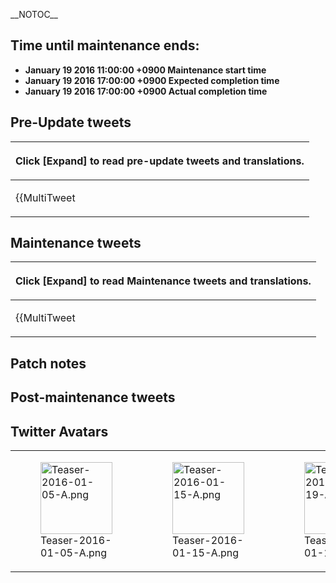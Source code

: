__NOTOC__

<div style="float:right">{{Edit|Partials/Updates/2016_January_19th}}</div>

==Time until maintenance ends:==
{{Timer
|time = January 19 2016 17:00:00 +0900
|style = font-weight:bold; color:#f00; font-size:14px;
|endClass = countdownComplete1
|endText = Maintenance has been completed.
}}

* '''January 19 2016 11:00:00 +0900 Maintenance start time'''
* '''January 19 2016 17:00:00 +0900 Expected completion time'''
* '''January 19 2016 17:00:00 +0900 Actual completion time'''

{{:Partials/Updates/2016_January_19th/Content|thread=true}}

==Pre-Update tweets==
{| class="mw-collapsible mw-collapsed wikitable"
! Click '''[Expand]''' to read pre-update tweets and translations.
|-
|{{MultiTweet
|MultiTweetID = preupdate
|color = #ace
|title = Pre-Update tweets

|link01 = https://twitter.com/KanColle_STAFF/status/685622146568028160
|EN01 = Currently, the dev team is preparing the second remodel for a certain Asashio-class destroyer that fought through many difficult battes and finally escorted the battleship Yamato till its end during Operation Ten-go. Her remodel will require very high level of experience, but will not need a blueprint. Her ‘convertible’ second remodel is planned for this month. Please look forward to it!
|JP01 = 現在「艦これ」運営鎮守府では、激戦を駆け抜け、坊の岬沖では大和を護って戦い抜いたある朝潮型駆逐艦の改二改装を実装準備中です。彼女の改装には、きわめて高い練度が必要となりますが、改装設計図などは不要です。今月中にコンバート改二改装として実装予定です。少しだけお楽しみに！

今日は新年最初の水曜日！明日は早くも七草粥の日ですね。お正月に奮戦した胃や体にもゆっくり休んでもらいましょう。本日も元気に頑張ってまいりましょう！
|TL01 = [[User:Rephira|Rephira]]

|link02 = https://twitter.com/KanColle_STAFF/status/686364208439541762
|EN02 = Currently, the dev team is preparing the second remodel for a certain Asashio-class destroyer that, despite being a destroyer, served as a flagship of the fleet during the Operation Rei-go, a winter campaign that became the last strategic victory achieved by the IJN surface fleet. The remodel will be implemented during the next overall maintenance and update on Jan. 19th.
|JP02 = 現在「艦これ」運営鎮守府では、冬に実施され、水上艦隊最後の戦術的勝利となった「礼号作戦」、駆逐艦でありながら同艦隊の旗艦を務めたある朝潮型駆逐艦の改二改装を実装準備中です。次回【1/19(火)】実施「艦これ」稼働全サーバ群共通メンテナンス＆アップデート時に実装予定です！
|TL02 = [[User:Rephira|Rephira]]

|link03 = https://twitter.com/KanColle_STAFF/status/686708523003072512
|EN03 = The next overall maintenance and update will be next week, on Jan. 19th. For this update, we are planning to implement a second remodel for a certain Asashio-class destroyer as well as changes related to the furniture shop. The New Year seasonal CGs will expire with the next maintenance as well.
|JP03 = 次回「艦これ」稼働全サーバ群共通メンテナンス＆アップデートは、来週【1/19(火)】に実施予定です。同メンテナンスに伴うアップデートでは、ある朝潮型駆逐艦のさらなる改装の実装、家具屋さん関連の更新等も予定しています。現在実装中の艦娘「晴れ着mode」は次回メンテ迄です。
|TL03 = [[User:Rephira|Rephira]]

|link04 = https://twitter.com/KanColle_STAFF/status/688181424864677889
|JP04 = ヒトヒトヒトマル。提督の皆さん、おはようございます！<br>今日は土曜日！新年睦月一月も早くも後半戦となりました。現在「艦これ」運営鎮守府では来週【1/19(火)】実施予定の次回メンテナンス＆アップデートの準備を進めています。今週末も元気に頑張ってまいりましょう！
|EN04 = 1110. Good morning, admirals!<br>It's Saturday! Today marks the start of the second half of January! We're in the middle of preparations for upcoming server maintenance & update next week (19th January). Let's all do our best this weekend!
|TL04 = [[User:Admiral Mikado|Admiral Mikado]]

|link05 = https://twitter.com/KanColle_STAFF/status/688182826487828481
|JP05 = 次回の「艦これ」稼働全サーバ群共通メンテナンスは、来週【1/19(火)】に実施予定です。同メンテナンスに伴うアップデートでは、「礼号作戦」の旗艦を務め、最期は坊ノ岬沖で「大和」を護って奮戦したある朝潮型駆逐艦の改二改装を実装予定です。※同改装に改装設計図は不要です。
|EN05 = The next KanColle server maintenance is slated for next weekt on the 19th January. During said update we're going to implemented the second remodelling of the Asashio-class destroyer that served as the flagship of Operation Rei-Go and fought alongside Yamato at Bou-no-Misaki in her final moments. ※Her remodelling won't require a blueprint.
|TL05 = [[User:Admiral Mikado|Admiral Mikado]]

|link06 = https://twitter.com/KanColle_STAFF/status/688542054557716480
|JP06 = 明後日【1/19(火)】に「艦これ」稼働全サーバ群共通メンテナンス＆アップデートを実施すべく、「艦これ」運営鎮守府では現在実装準備を進めています。同メンテナンスに伴うアップデートでは【母港最大拡張枠の拡大】も実施させて頂く予定です。来月上旬には冬イベントを展開予定です！
|EN06 = We're currently preparing for the server maintenance & update on the 19th January. During said maintenance we're going to increase the maximum of possible slot expansions. And early next month the Winter Event will start!
|TL06 = [[User:Admiral Mikado|Admiral Mikado]]

|link07 = https://twitter.com/KanColle_STAFF/status/688905717537837056
|JP07 = 明日【1/19(火) 11:00】より「艦これ」稼働全サーバ群は、メンテナンスを実施させて頂きます。作業完了は同日【17:00】予定です。同メンテナンスに伴うアップデートでは、【母港最大拡張枠の拡大】や【ある朝潮型駆逐艦の改二改装の実装】等を予定しています。お楽しみに！
|EN07 = Server maintenance will start tomorrow (19th January) at 11:00. Estimated time of completion is 17:00. The update will include an expansion of the ship slot maximum and the second remodelling of a certain Asashio-class destroyer among other things. Look forward to it!
|TL07 = [[User:Admiral Mikado|Admiral Mikado]]

|link08 = https://twitter.com/KanColle_STAFF/status/689228369850859520
|JP08 = マルハチサンマル。提督の皆さん、おはようございます！<br>今日は火曜日！本日「艦これ」稼働全サーバ群は、メンテナンス＆アップデートを実施致します。今朝も朝からとても寒いですが、気合い、入れて、乗り切ってまいりましょう！
|EN08 = 0830. Good morning, admirals!<br>It's Tuesday! Today we're going to perform a server maintenance & update. It's been pretty cold since this morning, but let's do this! 
|TL08 = [[User:Admiral Mikado|Admiral Mikado]]

|link09 = https://twitter.com/KanColle_STAFF/status/689229685473984512
|JP09 = 本日【1/19(火) 11:00】より、「艦これ」稼働全サーバ群共通メンテナンス＆アップデートを実施致します。艦娘新春晴れ着modeや新春限定任務は、同メンテナンス突入を以て終了致します。作業完了は【17:00】を予定しています。ご協力、どうぞよろしくお願い致します！
|EN09 = The server maintenance & update starts today at 11:00. All ship girls' New Year outfits, the New Year quests etc. will be removed in this update. Estimated time of completion is 17:00. Thank you for your cooperation!
|TL09 = [[User:Admiral Mikado|Admiral Mikado]]

|link10 = https://twitter.com/KanColle_STAFF/status/689264372108009472
|JP10 = 「艦これ」稼働全サーバ群は、本日この後【11:00】よりメンテナンス＆アップデートを実施します。完了は同日【17:00】を予定しています。現在作戦行動中の提督方は、メンテ開始前にブラウザを閉じ、「艦これ」を一旦終了して頂けますと幸いです。※「お飾りの材料」は消滅します。
|EN10 = The KanColle server maintenance & update will start shortly at 11:00. Estimated time of completion is 17:00. To all the admirals out there who are still playing, please close the game before maintenance starts. ※Decoration Materials will disappear.
|TL10 = [[User:Admiral Mikado|Admiral Mikado]]
}}
|}

==Maintenance tweets==
{| class="mw-collapsible mw-collapsed wikitable"
! Click '''[Expand]''' to read Maintenance tweets and translations.
|-
| {{MultiTweet
|MultiTweetID = maintenance
|color = #ace
|title = Maintenance tweets

|link01 = https://twitter.com/KanColle_STAFF/status/689266724177231875
|JP01 = メンテナンス状況：メンテナンス＆アップデート作業、開始致しました。<br>「艦これ」稼働全サーバ群は、メンテナンス＆アップデート作業を開始しました。同作業完了時間は、本日【17:00】を予定しています。進捗状況は随時お知らせしてまいります。
|EN01 = ▼Maintenance status: maintenance and updating has started.<br>Work on all "KanColle" servers' maintenance & update has begun. Estimated time of completion is today at 17:00. We will try to keep you up-to-date on our progress.
|TL01 = [[User:Admiral Mikado|Admiral Mikado]]

|link02 = https://twitter.com/KanColle_STAFF/status/689302871221735424
|JP02 = メンテナンス状況：中間報告です。
現在「艦これ」稼働全ゲームサーバ群は、メンテナンス＆アップデート作業を実施中です。作業進捗は、これまでのところ予定通り進捗しています。同作業完了予定は【17:00】見込みです。本アップデートでは、ある朝潮型駆逐艦の改二改装を実装中です。
|EN02 =
|TL02 =

|link03 = https://twitter.com/KanColle_STAFF/status/689341492846960640
|JP03 = メンテナンス状況：【17:00】完了見込みです。
現在「艦これ」稼働全サーバ群は、メンテナンス＆アップデート作業実施中です。同作業は予定通り【17:00】に完了見込みです。この後16:30頃より本日実施のメンテナンスに伴う、アップデート情報をお知らせしてまいります。
|EN03 =
|TL03 =
}}
|}

==Patch notes==

{{MultiTweet
|MultiTweetID = patchnotes
|color = #ace
|title = Patch notes

|link01 = https://twitter.com/KanColle_STAFF/status/689350600601935872
|JP01 = 本日実施中の「艦これ」稼働全サーバ群メンテナンスに伴う、アップデート情報をお知らせしていきます。<br>

01▼駆逐艦「霞」改二改装の実装<br>
駆逐艦「霞」のさらなる改装(改造)が、きわめて高い練度で可能となります。<br>
※同改装に「改装設計図」は不要です。
|EN01 = 01▼ Second remodelling of [[Kasumi]]<br>
Destroyer Kasumi's further remodelling requires an extremely high level.<br>
※ Her remodelling does not require a blueprint.
|TL01 = [[User:Rephira|Rephira]] (Rough TL)<br>[[User:Admiral Mikado|Admiral Mikado]]

|link02 = https://twitter.com/KanColle_STAFF/status/689351825540030464
|JP02 = 02▼駆逐艦「霞改二乙」コンバート実装<br>
「霞改二」は、さらに高い練度で、防空能力の高い艦隊防空直援仕様「霞改二乙」にコンバート改装することが可能になります。<br>
※同改装には「改装設計図」及び「開発資材」は不要です。<br>
※バランスに優れた「霞改二」に再改装することも可能です。<br>
|EN02 = 02▼ Kasumi Kai-2 B conversion<br>
Kasumi Kai-2 with an even higher level can be converted into the fleet air defence support "Kasumi Kai-2 B" with strong anti-air capabilities.<br>
※ Her conversion requires neither blueprint nor devmats.<br>
※ She can be converted back into her balanced form "Kasumi Kai-2"<br>
|TL02 = [[User:Rephira|Rephira]] (Rough TL)<br>[[User:Admiral Mikado|Admiral Mikado]]

|link03 = https://twitter.com/KanColle_STAFF/status/689352681186394112
|JP03 = 03▼【新任務】の追加実装<br>
下記の二つの新任務が新たに追加実装されます。<br>
●旗艦「霞」北方海域を哨戒せよ！<br>
●旗艦「霞」出撃！敵艦隊を撃滅せよ！<br>
※それぞれの任務受諾には、トリガーとなる受諾条件達成が必要です。
|EN03 = 03▼ New Quests<br>
The following two quests have been added.<br>
●Flagship Kasumi, scout the northern sea!<br>
●Flagship Kasumi, head out! Destroy the enemy fleet!<br>
※There are certain prerequistes for unlocking these quests.
|TL03 = [[User:Rephira|Rephira]] (Rough TL)<br>[[User:Admiral Mikado|Admiral Mikado]]

|link04 = https://twitter.com/KanColle_STAFF/status/689353451143168000
|JP04 = 04▼【艦隊防空直衛仕様艦】の対空カットイン弾幕<br>
「霞改二乙」は、「高射砲」＆「対空電探」及び「対空機銃」を装備することで、防空専門艦ほど強力ではありませんが、対空弾幕を張ることが可能です。また、精度は若干落ちますが「高射砲」＆「対空機銃」でも同様の対空射撃が可能です。
|EN04 = 04▼ "Fleet Air Defence Support Ship" Anti-Air Cut-In<br>
Kasumi Kai-2 B can use a "High-angle Gun", an "Air Radar" and an "Anti-Air Gun" to trigger Anti-Air Cut-Ins, though they aren't as strong as those by specialised air defence ships. Furthermore, while it's as strong as the aforementioned one, she can also trigger Anti-Air Cut-Ins with just "High-angle Gun" & "Anti-Air Gun".
|TL04 = [[User:Rephira|Rephira]] (Rough TL)<br>[[User:Admiral Mikado|Admiral Mikado]]

|link05 = https://twitter.com/KanColle_STAFF/status/689354461546807297
|JP05 = 05▼【家具屋さん】お品書きの更新 1/2<br>
家具屋さんのお品書きが更新され、下記の一月睦月の新家具や復活家具が実装されます。<br>
●睦月の窓 new!<br>
●睦月の机 new!<br>
●節分「豆まき」セット<br>
●大人の節分セット　他
|EN05 = 05▼ Furniture store inventory update 1/2<br>
The furniture store's inventory has been updated and filled January-themed furniture new and old, as listed below.
●January desk '''(new!)'''<br>
●January window '''(new!)'''<br>
●Setsubun bean throwing set<br>
●Grown-up's setsubun set, etc. 
|TL05 = [[User:Rephira|Rephira]] (Rough TL)<br>[[User:Admiral Mikado|Admiral Mikado]]

|link06 = https://twitter.com/KanColle_STAFF/status/689355321001787392
|JP06 = 06▼【家具屋さん】お品書きの更新 2/2<br>
家具屋さんのお品書きが更新され、新たな<br>
下記の超絶家具コイン長者向けが実装されます。<br>
●航空母艦ステンドグラス<br>
●航空戦艦ステンドグラス<br>
※家具コインが溢れてしょうがないじゃ！という提督方はぜひお求めください！<br>
|EN06 = 06▼ Furniture store inventory update 2/2<br>
●CV stained glass<br>
●BBV stained glass<br>
※ For admirals who're loaded with furniture coins!
|TL06 = [[User:Rephira|Rephira]] (Rough TL)<br>[[User:Admiral Mikado|Admiral Mikado]]

|link07 = https://twitter.com/KanColle_STAFF/status/689355806077136896
|JP07 = 07▼【ダイナミック家具コイン割引】の実装<br>
家具コインは全然ないけれど、家具コインが大量にある超絶家具コイン長者向けの家具がどーしても欲しい！という場合は、「特注家具職人」を活用した【ダイナミック家具コイン割引】も可能になります。職人がお手元にある場合はご活用ください！
|EN07 = 07▼ Dynamic Furniture Coin Discount system<br>
You don't have any furniture coins, but still want furniture that's mainly marketed at millionaires who're basically swimming in them? You don't want to live like a hobo anymore? Then this is just perfect for you! The new "Dynamic Furniture Coin Discount" system! Here is how it works. Pick a piece of furniture that you've always wanted but couldn't possibly afford, then approach our personnel with one of your Furniture Fairies. You'll immediately receive a huge discount, making your dream come true! Now go and decorate your room with style! First-class style! Impress your employees! Annoy them! We don't care, just give us your money!<br>
※ You can't keep the Furniture Fairy, she's the discount coupon after all.<br>
※ TTK Furniture Inc. and its subsidiaries and affiliates (collectively, "'''Catbomb Parties'''") shall not be liable (whether under contract, tort (including negligence) or otherwise) for damages to your reputation once everyone finds what a fraud you are for relying on such cheap methods in order to acquire our first-class furniture that was originally intended only for the affluent part of our society, crushed dreams, divorces and/or break-ups, financial losses, and being forced to sleep on the couch.<br>
※ No refunds!
|TL07 = [[User:Rephira|Rephira]] (Rough TL)<br>[[User:Admiral Mikado|Admiral Mikado]]

|link08 = https://twitter.com/KanColle_STAFF/status/689356330101010432
|JP08 = 08▼「家具箱」開封【UI】の改良<br>
「家具箱」を開封して「家具コイン」を獲得する際に、<br>
・全部<br>
・半分<br>
・10個<br>
の「選択開封」が可能になりました。状況にあわせて、ご活用頂けますと幸いです
|EN08 = 08▼ Furniture coin box unpacking UI revamp<br>
When opening a furniture box to get coins you now have the option to open all, half or 10 boxes, depending on your needs.
|TL08 = [[User:Rephira|Rephira]] (Rough TL)<br>[[User:Admiral Mikado|Admiral Mikado]]

|link09 = https://twitter.com/KanColle_STAFF/status/689356544828432384
|JP09 = 09▼【お風呂】等の微更新<br>
下記の家具が、季節にあわせてほんのり更新されます。<br>
●温泉檜風呂<br>
●温泉岩風呂<br>
また、「鎮守府カウンタバー」が通常運転に戻ります。
|EN09 = 09▼ Minute update of Bathtub furniture<br>
The following pieces of furniture have received a small update to accommodate them to the current season.<br>
●Hot spring wooden bath<br>
●Hot spring rock bath
|TL09 = [[User:Rephira|Rephira]] (Rough TL)<br>[[User:Admiral Mikado|Admiral Mikado]]

|link10 = https://twitter.com/KanColle_STAFF/status/689356757592842244
|JP10 = 10▼【母港拡張枠】の拡張<br>
艦隊母港の「艦娘」運用拡張枠を現在の270隻から最大【280隻】に拡張致しました。<br>
これに伴い、「装備」保有数枠も+40装備増加し、最大【1,220装備】まで拡張されます。<br>
大規模に「艦娘」を運用する提督方は、ご活用頂けますと幸いです。
|EN10 = 10▼ Increased slot expansion maximum<br>
The ship expansion maximum has been increased from 270 to 280 slots.<br>
Accordingly the equipment slot maximum has been increased by 40 to 1220 slots.<br>
Those who're managing a large fleet might want to make use of this.
|TL10 = [[User:Rephira|Rephira]] (Rough TL)<br>[[User:Admiral Mikado|Admiral Mikado]]

|link11 = https://twitter.com/KanColle_STAFF/status/689356907786674177
|JP11 = 11▼「五十鈴改二」の対空カットイン弾幕上方修正
軽巡洋艦「五十鈴改二」の対空弾幕射撃が上方修正され、彼女の従来の対空カットイン弾幕の火力が増強されました。また、前述の艦隊防空直衛仕様艦としての対空弾幕も可能になりました。
|EN11 = 11▼ [[Isuzu#Second_Upgrade|Isuzu Kai-2]] Anti-Air Cut-In buff<br>
Light Cruiser Isuzu Kai-2's Anti-Air Cut-In has been buffed. Furthermore, she can now also use the same AACI setups as Kasumi Kai-2 B.
|TL11 = [[User:Rephira|Rephira]] (Rough TL)<br>[[User:Admiral Mikado|Admiral Mikado]]

|link12 = https://twitter.com/KanColle_STAFF/status/689357022140186624
|JP12 = 12▼「瑞穂」「清霜」少しだけ節分modeの実装<br>
水上機母艦「瑞穂」、駆逐艦「清霜」に少しだけ節分modeが実装されます。
|EN12 = 12▼ Setsubun CG for [[Mizuho]] & [[Kiyoshimo]]<br>
Seaplane tender "Mizuho" and <s>battleship</s> destroyer "Kiyoshimo" have received small changes to their CGs for Setsubun.

|TL12 = [[User:Rephira|Rephira]] (Rough TL)<br>[[User:Admiral Mikado|Admiral Mikado]]

|link13 = https://twitter.com/KanColle_STAFF/status/689357243112906752
|JP13 = 13▼期間限定【節分ボイス】の大規模実装<br>
今年は期間限定【節分ボイス】が、新旧合わせてや90余隻の「艦娘」に実装されます。節分の季節の「艦これ」と「艦娘」たちもどうぞよろしくお願い致します！
|EN13 = 13▼ Large-scale implementation of Setsubun voice lines<br>
This year a total of over 90 ship girls, both new and old, have received Setsubun voice lines.
|TL13 = [[User:Rephira|Rephira]] (Rough TL)<br>[[User:Admiral Mikado|Admiral Mikado]]
}}

==Post-maintenance tweets==

{{MultiTweet
|MultiTweetID = postmaint
|color = #ace
|title = Post-maintenance tweets

|link01 = https://twitter.com/KanColle_STAFF/status/689357653877878784
|JP01 = 提督の皆さん、大変お待たせしました！<br>
本日実施の「艦これ」稼働全サーバ群共通メンテナンス＆アップデート、完了致しました！
|EN01 = Admirals, thank you for waiting!<br>
The KanColle server maintenance & update has been finished!
|TL01 = [[User:Admiral Mikado|Admiral Mikado]]

|link02 = https://twitter.com/KanColle_STAFF/status/689358552339734529
|JP02 = 本日実施のメンテナンス＆アップデート、稼働全サーバ群ともに作業完了致しました！接続が不安定な提督方、アップデート完了前に接続を試みた方は、キャッシュを削除して再接続をお願い致します。大変お待たせしました！
|EN02 = Today's maintenance & update is finally over! To those who're having trouble accessing the game or tried to do so before maintenance concluded, please clear your cache and try again. Thank you for waiting!
|TL02 = [[User:Admiral Mikado|Admiral Mikado]]

|link03 = https://twitter.com/KanColle_STAFF/status/689359086656294913
|JP03 = 本日実施のメンテナンス＆アップデート、稼働全サーバ群ともに作業完了しています。メンテナンス完了直後は、アクセスが集中します。接続が不安定な提督方、アップデート完了前に接続を試みた方は、キャッシュを削除して再接続をお願い致します。大変お待たせ致しました！
|EN03 = We're finally done with today's server maintenance & update. Traffic can be fairly high shortly after maintenance. To those who're having trouble accessing the game or tried to do so before maintenance concluded, please clear your cache and try again. Thank you for waiting!
|TL03 = [[User:Admiral Mikado|Admiral Mikado]]

|link04 = https://twitter.com/KanColle_STAFF/status/689608556811685888
|JP04 = 昨日実施のメンテナンスへのご協力、ありがとうございました！同メンテに伴うアップデートでは、駆逐艦「霞」【改二改装】の実装、母港拡張枠を最大【280隻/1220装備】へ拡張、艦娘【節分ボイス】の期間限定実装、【家具屋さん】の更新、同関連【UI】更新などを実施しています。
|EN04 = Thanks for your cooperation during yesterday's maintenance. The update included Kasumi Kai-2, a new expansion slot maximum of 280 ships & 1220 pieces of equipment, Setsubun voice lines, update of the furniture store and related user interfaces among other things.
|TL04 = [[User:Admiral Mikado|Admiral Mikado]]
}}

==Twitter Avatars==
{| class="wikitable"
|-
| style="width:120px;" | [[File:Teaser-2016-01-05-A.png|115px]]
| style="width:120px;" | [[File:Teaser-2016-01-15-A.png|115px]]
| style="width:120px;" | [[File:Teaser-2016-01-19-A.png|115px]]
| style="width:120px;" | [[File:Teaser-2016-01-19-B.png|115px]]
| style="width:120px;" | [[File:Teaser-2016-01-20-A.png|115px]]
|}